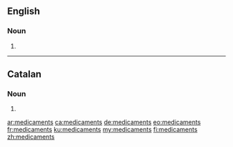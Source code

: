 {{also|médicaments}}
==English==

===Noun===
{{head|en|noun plural form}}

# {{plural of|medicament|lang=en}}
----
==Catalan==

===Noun===
{{head|ca|noun form}}

# {{plural of|medicament|lang=ca}}

[[ar:medicaments]]
[[ca:medicaments]]
[[de:medicaments]]
[[eo:medicaments]]
[[fr:medicaments]]
[[ku:medicaments]]
[[my:medicaments]]
[[fi:medicaments]]
[[zh:medicaments]]